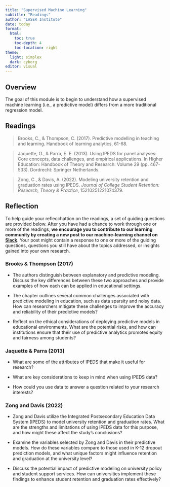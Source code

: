 ```yaml
---
title: "Supervised Machine Learning"
subtitle: "Readings"
author: "LASER Institute"
date: today 
format:
  html:
    toc: true
    toc-depth: 4
    toc-location: right
theme:
  light: simplex
  dark: cyborg
editor: visual
---
```


## Overview

The goal of this module is to begin to understand how a supervised machine learning (i.e., a predictive model) differs from a more traditional regression model.

## Readings

> Brooks, C., & Thompson, C. (2017). Predictive modelling in teaching and learning. Handbook of learning analytics, 61-68.

> Jaquette, O., & Parra, E. E. (2013). Using IPEDS for panel analyses: Core concepts, data challenges, and empirical applications. In Higher Education: Handbook of Theory and Research: Volume 29 (pp. 467-533). Dordrecht: Springer Netherlands.

> Zong, C., & Davis, A. (2022). Modeling university retention and graduation rates using IPEDS. *Journal of College Student Retention: Research, Theory & Practice*, 15210251221074379.

## Reflection

To help guide your reflecchattion on the readings, a set of guiding questions are provided below. After you have had a chance to work through one or more of the readings, **we encourage you to contribute to our learning community by creating a new post to our machine-learning channel on [Slack](http://laser-scholars.slack.com/)**. Your post might contain a response to one or more of the guiding questions, questions you still have about the topics addressed, or insights gained into your own research.

### Brooks & Thompson (2017)

- The authors distinguish between explanatory and predictive modeling. Discuss the key differences between these two approaches and provide examples of how each can be applied in educational settings.

- The chapter outlines several common challenges associated with predictive modeling in education, such as data sparsity and noisy data. How can researchers mitigate these challenges to improve the accuracy and reliability of their predictive models?

- Reflect on the ethical considerations of deploying predictive models in educational environments. What are the potential risks, and how can institutions ensure that their use of predictive analytics promotes equity and fairness among students?

### Jaquette & Parra (2013)

- What are some of the attributes of IPEDS that make it useful for research?

- What are key considerations to keep in mind when using IPEDS data?

- How could you use data to answer a question related to your research interests?

### Zong and Davis (2022)

-   Zong and Davis utilize the Integrated Postsecondary Education Data System (IPEDS) to model university retention and graduation rates. What are the strengths and limitations of using IPEDS data for this purpose, and how might these affect the study's conclusions?

-   Examine the variables selected by Zong and Davis in their predictive models. How do these variables compare to those used in K-12 dropout prediction models, and what unique factors might influence retention and graduation at the university level?

-   Discuss the potential impact of predictive modeling on university policy and student support services. How can universities implement these findings to enhance student retention and graduation rates effectively?
